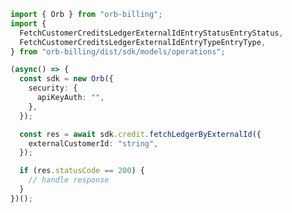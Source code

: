 ```typescript FetchCustomerCreditsLedgerExternalId.ts
import { Orb } from "orb-billing";
import {
  FetchCustomerCreditsLedgerExternalIdEntryStatusEntryStatus,
  FetchCustomerCreditsLedgerExternalIdEntryTypeEntryType,
} from "orb-billing/dist/sdk/models/operations";

(async() => {
  const sdk = new Orb({
    security: {
      apiKeyAuth: "",
    },
  });

  const res = await sdk.credit.fetchLedgerByExternalId({
    externalCustomerId: "string",
  });

  if (res.statusCode == 200) {
    // handle response
  }
})();
```
